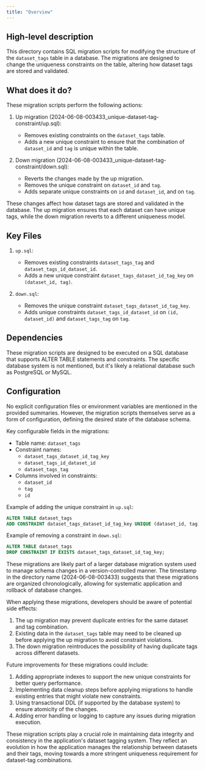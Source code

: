 ```yaml
---
title: "Overview"
---
```


## High-level description
This directory contains SQL migration scripts for modifying the structure of the `dataset_tags` table in a database. The migrations are designed to change the uniqueness constraints on the table, altering how dataset tags are stored and validated.

## What does it do?
These migration scripts perform the following actions:

1. Up migration (2024-06-08-003433_unique-dataset-tag-constraint/up.sql):
   - Removes existing constraints on the `dataset_tags` table.
   - Adds a new unique constraint to ensure that the combination of `dataset_id` and `tag` is unique within the table.

2. Down migration (2024-06-08-003433_unique-dataset-tag-constraint/down.sql):
   - Reverts the changes made by the up migration.
   - Removes the unique constraint on `dataset_id` and `tag`.
   - Adds separate unique constraints on `id` and `dataset_id`, and on `tag`.

These changes affect how dataset tags are stored and validated in the database. The up migration ensures that each dataset can have unique tags, while the down migration reverts to a different uniqueness model.

## Key Files
1. `up.sql`:
   - Removes existing constraints `dataset_tags_tag` and `dataset_tags_id_dataset_id`.
   - Adds a new unique constraint `dataset_tags_dataset_id_tag_key` on `(dataset_id, tag)`.

2. `down.sql`:
   - Removes the unique constraint `dataset_tags_dataset_id_tag_key`.
   - Adds unique constraints `dataset_tags_id_dataset_id` on `(id, dataset_id)` and `dataset_tags_tag` on `tag`.

## Dependencies
These migration scripts are designed to be executed on a SQL database that supports ALTER TABLE statements and constraints. The specific database system is not mentioned, but it's likely a relational database such as PostgreSQL or MySQL.

## Configuration
No explicit configuration files or environment variables are mentioned in the provided summaries. However, the migration scripts themselves serve as a form of configuration, defining the desired state of the database schema.

Key configurable fields in the migrations:

- Table name: `dataset_tags`
- Constraint names:
  - `dataset_tags_dataset_id_tag_key`
  - `dataset_tags_id_dataset_id`
  - `dataset_tags_tag`
- Columns involved in constraints:
  - `dataset_id`
  - `tag`
  - `id`

Example of adding the unique constraint in `up.sql`:

```sql
ALTER TABLE dataset_tags
ADD CONSTRAINT dataset_tags_dataset_id_tag_key UNIQUE (dataset_id, tag);
```

Example of removing a constraint in `down.sql`:

```sql
ALTER TABLE dataset_tags
DROP CONSTRAINT IF EXISTS dataset_tags_dataset_id_tag_key;
```

These migrations are likely part of a larger database migration system used to manage schema changes in a version-controlled manner. The timestamp in the directory name (2024-06-08-003433) suggests that these migrations are organized chronologically, allowing for systematic application and rollback of database changes.

When applying these migrations, developers should be aware of potential side effects:

1. The up migration may prevent duplicate entries for the same dataset and tag combination.
2. Existing data in the `dataset_tags` table may need to be cleaned up before applying the up migration to avoid constraint violations.
3. The down migration reintroduces the possibility of having duplicate tags across different datasets.

Future improvements for these migrations could include:

1. Adding appropriate indexes to support the new unique constraints for better query performance.
2. Implementing data cleanup steps before applying migrations to handle existing entries that might violate new constraints.
3. Using transactional DDL (if supported by the database system) to ensure atomicity of the changes.
4. Adding error handling or logging to capture any issues during migration execution.

These migration scripts play a crucial role in maintaining data integrity and consistency in the application's dataset tagging system. They reflect an evolution in how the application manages the relationship between datasets and their tags, moving towards a more stringent uniqueness requirement for dataset-tag combinations.